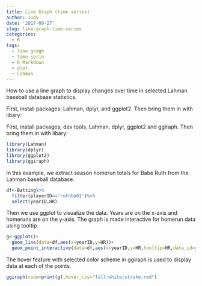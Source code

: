 ```yaml
---
title: Line Graph (time series)
author: Judy
date: '2017-09-27'
slug: line-graph-time-series
categories:
  - R
tags:
  - line gragh
  - time serie
  - R Markdown
  - plot
  - Lahman
---
```

How to use a line graph to display changes over time in selected Lahman baseball database statistics.

First, install packages: Lahman, dplyr, and ggplot2.  Then bring them in with libary: 

First, install packages; dev tools, Lahman, dplyr, ggplot2 and ggiraph.  Then  bring them in with libary: 

```r
library(Lahman)
library(dplyr)
library(ggplot2)
library(ggiraph)
```
In this example, we extract season homerun totals for Babe Ruth from the Lahman baseball database.  

```r
df<-Batting%>%
  filter(playerID=='ruthba01')%>%
  select(yearID,HR)
```
Then we use ggplot to visualize the data.  Years are on the x-axis and homeruns are on the y-axis.  The graph is made interactive for homerun data using tooltip.

```r
g<-ggplot()+
  geom_line(data=df,aes(x=yearID,y=HR))+
  geom_point_interactive(data=df,aes(x=yearID,y=HR,tooltip=HR,data_id=yearID))
```
The hover feature with selected color scheme in ggiraph is used to display data at each of the points. 

```r
ggiraph(code=print(g),hover_css="fill:white;stroke:red")
```

  
  
